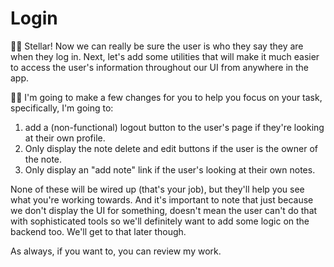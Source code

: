 # Login

👨‍💼 Stellar! Now we can really be sure the user is who they say they are when
they log in. Next, let's add some utilities that will make it much easier to
access the user's information throughout our UI from anywhere in the app.

🧝‍♂️ I'm going to make a few changes for you to help you focus on your task,
specifically, I'm going to:

1. add a (non-functional) logout button to the user's page if they're looking
   at their own profile.
1. Only display the note delete and edit buttons if the user is the owner of the
   note.
1. Only display an "add note" link if the user's looking at their own notes.

None of these will be wired up (that's your job), but they'll help you see what
you're working towards. And it's important to note that just because we don't
display the UI for something, doesn't mean the user can't do that with
sophisticated tools so we'll definitely want to add some logic on the backend
too. We'll get to that later though.

As always, if you want to, you
can <DiffLink app1={0} app2={1} preview>review my work</DiffLink>.
